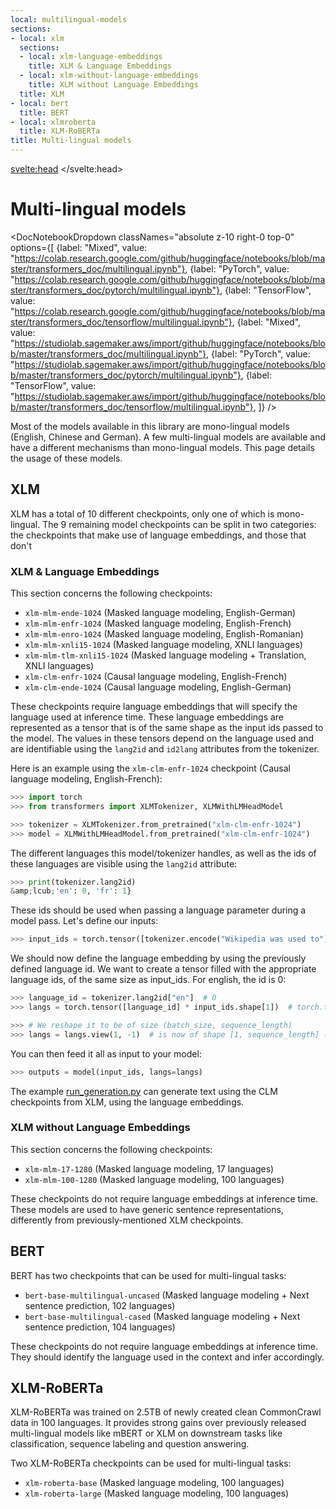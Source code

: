 ```yaml
---
local: multilingual-models
sections:
- local: xlm
  sections:
  - local: xlm-language-embeddings
    title: XLM & Language Embeddings
  - local: xlm-without-language-embeddings
    title: XLM without Language Embeddings
  title: XLM
- local: bert
  title: BERT
- local: xlmroberta
  title: XLM-RoBERTa
title: Multi-lingual models
---
```

<script lang="ts">
</script>
<svelte:head>
  <meta name="hf:doc:metadata" content={JSON.stringify(metadata)} >
</svelte:head>
<!--Copyright 2020 The HuggingFace Team. All rights reserved.

Licensed under the Apache License, Version 2.0 (the "License"); you may not use this file except in compliance with
the License. You may obtain a copy of the License at

http://www.apache.org/licenses/LICENSE-2.0

Unless required by applicable law or agreed to in writing, software distributed under the License is distributed on
an "AS IS" BASIS, WITHOUT WARRANTIES OR CONDITIONS OF ANY KIND, either express or implied. See the License for the
specific language governing permissions and limitations under the License.
-->

<h1 id="multilingual-models">Multi-lingual models</h1>

<DocNotebookDropdown
  classNames="absolute z-10 right-0 top-0"
  options={[
    {label: "Mixed", value: "https://colab.research.google.com/github/huggingface/notebooks/blob/master/transformers_doc/multilingual.ipynb"},
    {label: "PyTorch", value: "https://colab.research.google.com/github/huggingface/notebooks/blob/master/transformers_doc/pytorch/multilingual.ipynb"},
    {label: "TensorFlow", value: "https://colab.research.google.com/github/huggingface/notebooks/blob/master/transformers_doc/tensorflow/multilingual.ipynb"},
    {label: "Mixed", value: "https://studiolab.sagemaker.aws/import/github/huggingface/notebooks/blob/master/transformers_doc/multilingual.ipynb"},
    {label: "PyTorch", value: "https://studiolab.sagemaker.aws/import/github/huggingface/notebooks/blob/master/transformers_doc/pytorch/multilingual.ipynb"},
    {label: "TensorFlow", value: "https://studiolab.sagemaker.aws/import/github/huggingface/notebooks/blob/master/transformers_doc/tensorflow/multilingual.ipynb"},
]} />

Most of the models available in this library are mono-lingual models (English, Chinese and German). A few multi-lingual
models are available and have a different mechanisms than mono-lingual models. This page details the usage of these
models.

<h2 id="xlm">XLM</h2>

XLM has a total of 10 different checkpoints, only one of which is mono-lingual. The 9 remaining model checkpoints can
be split in two categories: the checkpoints that make use of language embeddings, and those that don't

<h3 id="xlm-language-embeddings">XLM & Language Embeddings</h3>

This section concerns the following checkpoints:

- `xlm-mlm-ende-1024` (Masked language modeling, English-German)
- `xlm-mlm-enfr-1024` (Masked language modeling, English-French)
- `xlm-mlm-enro-1024` (Masked language modeling, English-Romanian)
- `xlm-mlm-xnli15-1024` (Masked language modeling, XNLI languages)
- `xlm-mlm-tlm-xnli15-1024` (Masked language modeling + Translation, XNLI languages)
- `xlm-clm-enfr-1024` (Causal language modeling, English-French)
- `xlm-clm-ende-1024` (Causal language modeling, English-German)

These checkpoints require language embeddings that will specify the language used at inference time. These language
embeddings are represented as a tensor that is of the same shape as the input ids passed to the model. The values in
these tensors depend on the language used and are identifiable using the `lang2id` and `id2lang` attributes from
the tokenizer.

Here is an example using the `xlm-clm-enfr-1024` checkpoint (Causal language modeling, English-French):


```py
>>> import torch
>>> from transformers import XLMTokenizer, XLMWithLMHeadModel

>>> tokenizer = XLMTokenizer.from_pretrained("xlm-clm-enfr-1024")
>>> model = XLMWithLMHeadModel.from_pretrained("xlm-clm-enfr-1024")
```

The different languages this model/tokenizer handles, as well as the ids of these languages are visible using the
`lang2id` attribute:

```py
>>> print(tokenizer.lang2id)
&amp;lcub;'en': 0, 'fr': 1}
```

These ids should be used when passing a language parameter during a model pass. Let's define our inputs:

```py
>>> input_ids = torch.tensor([tokenizer.encode("Wikipedia was used to")])  # batch size of 1
```

We should now define the language embedding by using the previously defined language id. We want to create a tensor
filled with the appropriate language ids, of the same size as input_ids. For english, the id is 0:

```py
>>> language_id = tokenizer.lang2id["en"]  # 0
>>> langs = torch.tensor([language_id] * input_ids.shape[1])  # torch.tensor([0, 0, 0, ..., 0])

>>> # We reshape it to be of size (batch_size, sequence_length)
>>> langs = langs.view(1, -1)  # is now of shape [1, sequence_length] (we have a batch size of 1)
```

You can then feed it all as input to your model:

```py
>>> outputs = model(input_ids, langs=langs)
```

The example [run_generation.py](https://github.com/huggingface/transformers/tree/master/examples/pytorch/text-generation/run_generation.py) can generate text
using the CLM checkpoints from XLM, using the language embeddings.

<h3 id="xlm-without-language-embeddings">XLM without Language Embeddings</h3>

This section concerns the following checkpoints:

- `xlm-mlm-17-1280` (Masked language modeling, 17 languages)
- `xlm-mlm-100-1280` (Masked language modeling, 100 languages)

These checkpoints do not require language embeddings at inference time. These models are used to have generic sentence
representations, differently from previously-mentioned XLM checkpoints.


<h2 id="bert">BERT</h2>

BERT has two checkpoints that can be used for multi-lingual tasks:

- `bert-base-multilingual-uncased` (Masked language modeling + Next sentence prediction, 102 languages)
- `bert-base-multilingual-cased` (Masked language modeling + Next sentence prediction, 104 languages)

These checkpoints do not require language embeddings at inference time. They should identify the language used in the
context and infer accordingly.

<h2 id="xlmroberta">XLM-RoBERTa</h2>

XLM-RoBERTa was trained on 2.5TB of newly created clean CommonCrawl data in 100 languages. It provides strong gains
over previously released multi-lingual models like mBERT or XLM on downstream tasks like classification, sequence
labeling and question answering.

Two XLM-RoBERTa checkpoints can be used for multi-lingual tasks:

- `xlm-roberta-base` (Masked language modeling, 100 languages)
- `xlm-roberta-large` (Masked language modeling, 100 languages)
